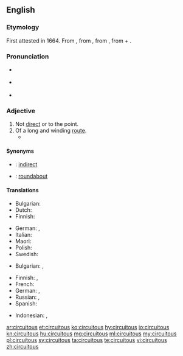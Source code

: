 ==English==
{{was wotd|2007|January|30}}

===Etymology===
First attested in 1664. From {{etyl|la|en}} {{m|la|circuitōsus}}, from {{m|la|circuitus}}, from {{m|la|circumeō||I go around}}, from {{m|la|circum||around}} + {{m|la|eō||I go}}.

===Pronunciation===
* {{a|RP}} {{IPA|/sɜːˈkjuːɪtəs/|lang=en}}
* {{a|US}} {{IPA|/sɚˈkjuːətəs/|/sɚˈkjuːɪtəs/|lang=en}}
* {{audio|en-us-circuitous.ogg|Audio (US)|lang=en}}

===Adjective===
{{en-adj}}

# Not [[direct]] or to the point.
# Of a long and winding [[route]].
#* {{quote-book|year=1898|author={{w|Winston Churchill (novelist)|Winston Churchill}}
|title={{w|The Celebrity}}|chapter=8
|passage=I corralled the judge, and we started off across the fields, in no very mild state of fear of that gentleman's wife, whose vigilance was seldom relaxed. And thus we came by a '''circuitous''' route to Mohair, the judge occupied by his own guilty thoughts, and I by others not less disturbing.}}

====Synonyms====
* {{qualifier|not direct}}: [[indirect]]
* {{qualifier|of a winding route}}: [[roundabout]]

====Translations====
{{trans-top|not direct or to the point}}
* Bulgarian: {{t+|bg|обиколен}}
* Dutch: {{t+|nl|omslachtig}}
* Finnish: {{t+|fi|epäsuora}}
{{trans-mid}}
* German: {{t+|de|weitschweifig}}, {{t+|de|umständlich}}
* Italian: {{t+|it|tortuoso|m}}
* Maori: {{t|mi|āwhiowhio}}
* Polish: {{t|pl|okrężny}}
* Swedish: {{t+|sv|omständlig}}
{{trans-bottom}}

{{trans-top|of a long and winding route}}
* Bulgarian: {{t+|bg|околен}}, {{t+|bg|обиколен}}
{{trans-mid}}
* Finnish: {{t+|fi|kiertelevä}}, {{t|fi|kaarteleva}}
* French: {{t+|fr|tortueux|m}}
* German: {{t+|de|weitläufig}}, {{t+|de|verwunden}}
* Russian: {{t+|ru|окольный|m}}, {{t+|ru|петляющий|m}}
* Spanish: {{t+|es|tortuoso}}
{{trans-bottom}}

{{checktrans-top}}
* Indonesian: {{t-check|id|tidak langsung}}, {{t-check|id|putar|alt=berputar-putar}}
{{checktrans-bottom}}

[[ar:circuitous]]
[[et:circuitous]]
[[ko:circuitous]]
[[hy:circuitous]]
[[io:circuitous]]
[[kn:circuitous]]
[[hu:circuitous]]
[[mg:circuitous]]
[[ml:circuitous]]
[[my:circuitous]]
[[pl:circuitous]]
[[sv:circuitous]]
[[ta:circuitous]]
[[te:circuitous]]
[[vi:circuitous]]
[[zh:circuitous]]